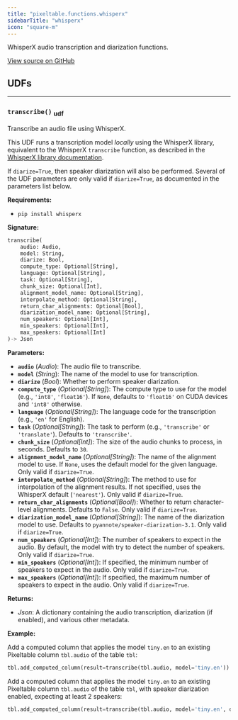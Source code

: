 ```yaml
---
title: "pixeltable.functions.whisperx"
sidebarTitle: "whisperx"
icon: "square-m"
---
```


WhisperX audio transcription and diarization functions.


<a href="https://github.com/pixeltable/pixeltable/blob/main/pixeltable/functions/whisperx.py#L0" target="_blank">View source on GitHub</a>

## UDFs


---

### `transcribe()` <sub>udf</sub>

Transcribe an audio file using WhisperX.


This UDF runs a transcription model *locally* using the WhisperX library, equivalent to the WhisperX `transcribe` function, as described in the [WhisperX library documentation](https://github.com/m-bain/whisperX).

If `diarize=True`, then speaker diarization will also be performed. Several of the UDF parameters are only valid if `diarize=True`, as documented in the parameters list below.

**Requirements:**

- `pip install whisperx`


**Signature:**

```python
transcribe(
    audio: Audio,
    model: String,
    diarize: Bool,
    compute_type: Optional[String],
    language: Optional[String],
    task: Optional[String],
    chunk_size: Optional[Int],
    alignment_model_name: Optional[String],
    interpolate_method: Optional[String],
    return_char_alignments: Optional[Bool],
    diarization_model_name: Optional[String],
    num_speakers: Optional[Int],
    min_speakers: Optional[Int],
    max_speakers: Optional[Int]
)-> Json
```

**Parameters:**

- **`audio`** (*Audio*): The audio file to transcribe.
- **`model`** (*String*): The name of the model to use for transcription.
- **`diarize`** (*Bool*): Whether to perform speaker diarization.
- **`compute_type`** (*Optional[String]*): The compute type to use for the model (e.g., `'int8'`, `'float16'`). If `None`, defaults to `'float16'` on CUDA devices and `'int8'` otherwise.
- **`language`** (*Optional[String]*): The language code for the transcription (e.g., `'en'` for English).
- **`task`** (*Optional[String]*): The task to perform (e.g., `'transcribe'` or `'translate'`). Defaults to `'transcribe'`.
- **`chunk_size`** (*Optional[Int]*): The size of the audio chunks to process, in seconds. Defaults to `30`.
- **`alignment_model_name`** (*Optional[String]*): The name of the alignment model to use. If `None`, uses the default model for the given language. Only valid if `diarize=True`.
- **`interpolate_method`** (*Optional[String]*): The method to use for interpolation of the alignment results. If not specified, uses the WhisperX default (`'nearest'`). Only valid if `diarize=True`.
- **`return_char_alignments`** (*Optional[Bool]*): Whether to return character-level alignments. Defaults to `False`. Only valid if `diarize=True`.
- **`diarization_model_name`** (*Optional[String]*): The name of the diarization model to use. Defaults to `pyannote/speaker-diarization-3.1`. Only valid if `diarize=True`.
- **`num_speakers`** (*Optional[Int]*): The number of speakers to expect in the audio. By default, the model with try to detect the number of speakers. Only valid if `diarize=True`.
- **`min_speakers`** (*Optional[Int]*): If specified, the minimum number of speakers to expect in the audio. Only valid if `diarize=True`.
- **`max_speakers`** (*Optional[Int]*): If specified, the maximum number of speakers to expect in the audio. Only valid if `diarize=True`.

**Returns:**

- *Json*: A dictionary containing the audio transcription, diarization (if enabled), and various other metadata.



**Example:**

Add a computed column that applies the model `tiny.en` to an existing Pixeltable column `tbl.audio` of the table `tbl`:
```python
tbl.add_computed_column(result=transcribe(tbl.audio, model='tiny.en'))
```

Add a computed column that applies the model `tiny.en` to an existing Pixeltable column `tbl.audio` of the table `tbl`, with speaker diarization enabled, expecting at least 2 speakers:
```python
tbl.add_computed_column(result=transcribe(tbl.audio, model='tiny.en', diarize=True, min_speakers=2))
```

